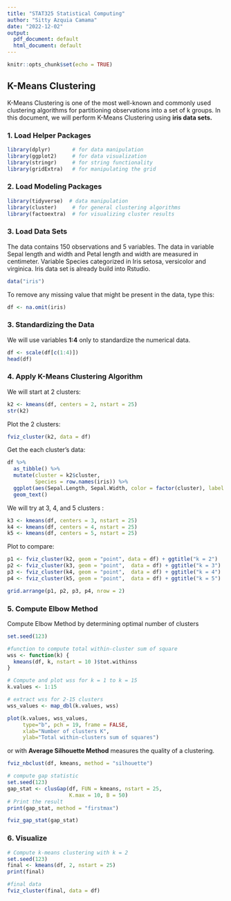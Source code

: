 ---
title: "STAT325 Statistical Computing"
author: "Sitty Azquia Camama"
date: "2022-12-02"
output:
  pdf_document: default
  html_document: default
---

```{r setup, include=FALSE}
knitr::opts_chunk$set(echo = TRUE)
```

## K-Means Clustering

K-Means Clustering is one of the most well-known and commonly used clustering algorithms for partitioning observations into a set of k groups. In this document, we will perform K-Means Clustering using **iris data sets.** 

### 1. Load Helper Packages

```{r}
library(dplyr)       # for data manipulation
library(ggplot2)     # for data visualization
library(stringr)     # for string functionality
library(gridExtra)   # for manipulating the grid
```

### 2. Load Modeling Packages

```{r}
library(tidyverse)  # data manipulation
library(cluster)     # for general clustering algorithms
library(factoextra)  # for visualizing cluster results
```

### 3. Load Data Sets

The data contains 150 observations and 5 variables. The data in variable Sepal length and width and Petal length and width are measured in centimeter. Variable Species categorized in Iris setosa, versicolor and virginica. Iris data set is already build into Rstudio.

```{r}
data("iris")
```

To remove any missing value that might be present in the data, type this:

```{r}
df <- na.omit(iris)
```

### 3. Standardizing the Data

We will use variables **1:4** only to standardize the numerical data.

```{r}
df <- scale(df[c(1:4)])
head(df)
```

### 4. Apply K-Means Clustering Algorithm

We will start at 2 clusters:

```{r}
k2 <- kmeans(df, centers = 2, nstart = 25)
str(k2)
```

Plot the 2 clusters:

```{r}
fviz_cluster(k2, data = df)
```

Get the each cluster's data:

```{r}
df %>%
  as_tibble() %>%
  mutate(cluster = k2$cluster,
         Species = row.names(iris)) %>%
  ggplot(aes(Sepal.Length, Sepal.Width, color = factor(cluster), label = Species)) +
  geom_text()
```

We will try at 3, 4, and 5 clusters :

```{r}
k3 <- kmeans(df, centers = 3, nstart = 25)
k4 <- kmeans(df, centers = 4, nstart = 25)
k5 <- kmeans(df, centers = 5, nstart = 25)
```

Plot to compare:

```{r}
p1 <- fviz_cluster(k2, geom = "point", data = df) + ggtitle("k = 2")
p2 <- fviz_cluster(k3, geom = "point",  data = df) + ggtitle("k = 3")
p3 <- fviz_cluster(k4, geom = "point",  data = df) + ggtitle("k = 4")
p4 <- fviz_cluster(k5, geom = "point",  data = df) + ggtitle("k = 5")

grid.arrange(p1, p2, p3, p4, nrow = 2)
```

### 5. Compute Elbow Method

Compute Elbow Method by determining optimal number of clusters

```{r}
set.seed(123)

#function to compute total within-cluster sum of square 
wss <- function(k) {
  kmeans(df, k, nstart = 10 )$tot.withinss
}

# Compute and plot wss for k = 1 to k = 15
k.values <- 1:15

# extract wss for 2-15 clusters
wss_values <- map_dbl(k.values, wss)

plot(k.values, wss_values,
     type="b", pch = 19, frame = FALSE, 
     xlab="Number of clusters K",
     ylab="Total within-clusters sum of squares")

```

or with **Average Silhouette Method** measures the quality of a clustering.

```{r}
fviz_nbclust(df, kmeans, method = "silhouette")

# compute gap statistic
set.seed(123)
gap_stat <- clusGap(df, FUN = kmeans, nstart = 25,
                    K.max = 10, B = 50)
# Print the result
print(gap_stat, method = "firstmax")

fviz_gap_stat(gap_stat)

```

### 6. Visualize

```{r}
# Compute k-means clustering with k = 2
set.seed(123)
final <- kmeans(df, 2, nstart = 25)
print(final)

#final data
fviz_cluster(final, data = df)
```
